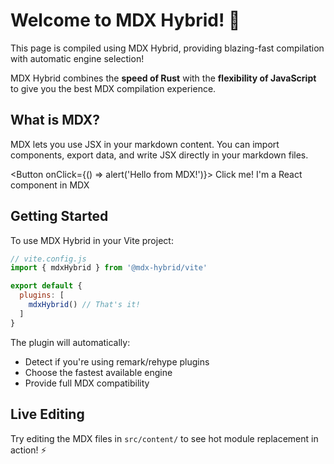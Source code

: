 # Welcome to MDX Hybrid! 🚀

<Alert type="success">
  This page is compiled using MDX Hybrid, providing blazing-fast compilation with automatic engine selection!
</Alert>

MDX Hybrid combines the **speed of Rust** with the **flexibility of JavaScript** to give you the best MDX compilation experience.

## What is MDX?

MDX lets you use JSX in your markdown content. You can import components, export data, and write JSX directly in your markdown files.

<Button onClick={() => alert('Hello from MDX!')}>
  Click me! I'm a React component in MDX
</Button>

## Getting Started

To use MDX Hybrid in your Vite project:

```javascript
// vite.config.js
import { mdxHybrid } from '@mdx-hybrid/vite'

export default {
  plugins: [
    mdxHybrid() // That's it!
  ]
}
```

The plugin will automatically:
- Detect if you're using remark/rehype plugins
- Choose the fastest available engine
- Provide full MDX compatibility

## Live Editing

Try editing the MDX files in `src/content/` to see hot module replacement in action! ⚡